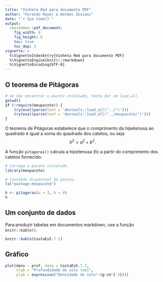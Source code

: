 ```yaml
---
title: "Vinheta Rmd para documento PDF"
author: "Ferando Mayer & Walmes Zeviani"
date: "`r Sys.time()`"
output:
  rmarkdown::pdf_document:
    fig_width: 6
    fig_height: 6
    toc: true
    toc_dep: 3
vignette: >
  %\VignetteIndexEntry{Vinheta Rmd para documento PDF}
  %\VignetteEngine{knitr::rmarkdown}
  %\VignetteEncoding{UTF-8}
---
```


## O teorema de Pitágoras

```r
# Se não encontrar o pacote instalado, tenta dar um load_all.
getwd()
if (!require(meupacote)) {
    try(eval(parse(text = 'devtools::load_all("../")')))
    try(eval(parse(text = 'devtools::load_all("../meupacote/")')))
}
```

O teorema de Pitágoras estabelece que o comprimento da hipetenusa ao
quadrado é igual a soma do quadrado dos catetos, ou seja
$$
  h^2 = a^2 + b^2.
$$

A função `pitagoras()` calcula a hipótenusa ($h$) a partir do
comprimento dos catetos fornecido.

```r
# Carrega o pacote instalado.
library(meupacote)
```
```r
# Conteúdo disponível do pacote.
ls("package:meupacote")

h <- pitagoras(a = 3, b = 4)
h
```

## Um conjunto de dados

Para produzir tabelas em documentos markdown, use a função
`knitr::kable()`.

```r
knitr::kable(CostaEx5.7.2)
```

## Gráfico

```r
plot(dens ~ prof, data = CostaEx5.7.2,
     xlab = "Profundidade do solo (cm)",
     ylab = expression("Densidade do solo"~(g~cm^{-3})))
```
